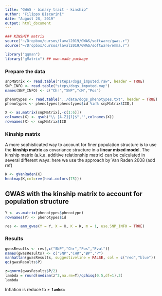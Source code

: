 ```yaml
---
title: "GWAS - binary trait - kinship"
author: "Filippo Biscarini"
date: "August 28, 2019"
output: html_document
---
```


```r
### KINSHIP matrix
source("~/Dropbox/cursos/laval2019/GWAS/software/gwas.r")
source("~/Dropbox/cursos/laval2019/GWAS/software/emma.r")

library("qqman")
library("gMatrix") ## own-made package
```

### Prepare the data

```r
snpMatrix <- read.table("steps/dogs_imputed.raw", header = TRUE)
SNP_INFO <- read.table("steps/dogs_imputed.map")
names(SNP_INFO) <- c("Chr","SNP","cM","Pos")

phenotypes <- read.table("../data/dogs_phenotypes.txt", header = TRUE)
phenotypes <- phenotypes[phenotypes$id %in% snpMatrix$IID,]
```

```r
X <- as.matrix(snpMatrix[,-c(1:6)])
colnames(X) <- gsub("\\_[A-Z]{1}$","",colnames(X))
rownames(X) <- snpMatrix$IID
```

### Kinship matrix

A more sophisticated way to account for finer population structure is to use the **kinship matrix** as covariance structure in a **linear mixed model**.
The kinship matrix (a.k.a. additive relationship matrix) can be calculated in several different ways: here we use the approach by Van Raden 2008 (add ref)

```r
K <- gVanRaden(X)
heatmap(K,col=rev(heat.colors(75)))
```

## GWAS with the kinship matrix to account for population structure

```r
Y <- as.matrix(phenotypes$phenotype)
rownames(Y) <- phenotypes$id

res <- amm_gwas(Y = Y, X = X, K = K, m = 1, use.SNP_INFO = TRUE)
```

### Results

```r
gwasResults <- res[,c("SNP","Chr","Pos","Pval")]
names(gwasResults) <- c("SNP","CHR","BP","P")
manhattan(gwasResults, suggestiveline = FALSE, col = c("red","blue"))
qq(gwasResults$P)
```

```r
z=qnorm(gwasResults$P/2)
lambda = round(median(z^2,na.rm=T)/qchisq(0.5,df=1),3)
lambda
```

Inflation is reduce to **`r lambda`**

